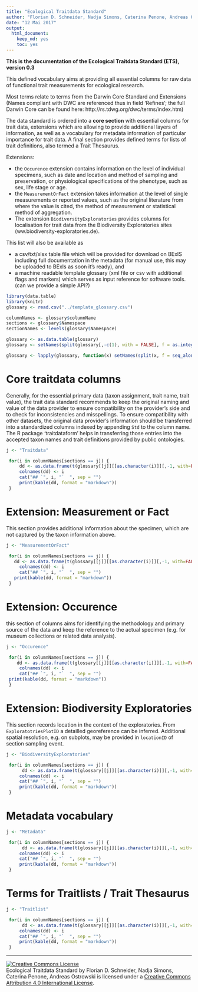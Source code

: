 ```yaml
---
title: "Ecological Traitdata Standard"
author: "Florian D. Schneider, Nadja Simons, Caterina Penone, Andreas Ostrowski"
date: "12 Mai 2017"
output: 
  html_document: 
    keep_md: yes
    toc: yes
---
```



**This is the documentation of the Ecological Traitdata Standard (ETS), version 0.3** 

This defined vocabulary aims at providing all essential columns for raw data of functional trait measurements for ecological research. 

Most terms relate to terms from the Darwin Core Standard and Extensions (Names compliant with DWC are referenced thus in field 'Refines'; the full Darwin Core can be found here: http://rs.tdwg.org/dwc/terms/index.htm)

The data standard is ordered into a **core section** with essential columns for trait data, extensions which are allowing to provide additional layers of information, as well as a vocabulary for metadata information of particular importance for trait data. A final section provides defined terms for lists of trait definitions, also termed a Trait Thesaurus. 

Extensions:

- the `Occurence` extension contains information on the level of individual specimens, such as date and location and method of sampling and preservation, or physiological specifications of the phenotype, such as sex, life stage or age. 
- the `MeasurementOrFact` extension takes information at the level of single measurements or reported values, such as the original literature from where the value is cited, the method of measurement or statistical method of aggregation. 
- The extension `BiodiversityExploratories` provides columns for localisation for trait data from the Biodiversity Exploratories sites (ww.biodiversity-exploratories.de). 


This list will also be available as 

- a csv/txt/xlsx table file which will be provided for download on BExIS including full documentation in the metadata (for manual use, this may be uploaded to BExIs as soon it's ready), and
- a machine readable template glossary (xml file or csv with additional flags and markers) which serves as input reference for software tools. (can we provide a simple API?) 

```r
library(data.table)
library(knitr)
glossary <- read.csv("../template_glossary.csv")

columnNames <- glossary$columnName
sections <- glossary$Namespace
sectionNames <- levels(glossary$Namespace)

glossary <- as.data.table(glossary)
glossary <- setNames(split(glossary[,-c(1), with = FALSE], f = as.integer(glossary$Namespace)), sectionNames)

glossary <- lapply(glossary, function(x) setNames(split(x, f = seq_along(x$columnName)), x$columnName))

```

# Core traitdata columns

Generally, for the essential primary data (taxon assignment, trait name, trait value), the trait data standard recommends to keep the original naming and value of the data provider to ensure compatibility on the provider's side and to check for inconsistencies and misspellings. To ensure compatibility with other datasets, the original data provider's information should be transferred into a standardized columns indexed by appending `Std` to the column name. 
The R package 'traitdataform' helps in transferring those entries into the accepted taxon names and trait definitions provided by public ontologies. 

```r

j <- "Traitdata"

 for(i in columnNames[sections == j]) {
     dd <- as.data.frame(t(glossary[[j]][[as.character(i)]][,-1, with=FALSE]))
     colnames(dd) <- i
     cat("## `", i, "`  ", sep = "")
     print(kable(dd, format = "markdown"))
 }

```


# Extension: Measurement or Fact 

This section provides additional information about the specimen, which are not captured by the taxon information above.  


```r

j <- "MeasurementOrFact"

 for(i in columnNames[sections == j]) {
   dd <- as.data.frame(t(glossary[[j]][[as.character(i)]][,-1, with=FALSE]))
     colnames(dd) <- i
     cat("## `", i, "`  ", sep = "")
   print(kable(dd, format = "markdown"))
 }

```


# Extension: Occurence 

this section of columns aims for identifying the methodology and primary source of the data and keep the reference to the actual specimen (e.g. for museum collections or related data analysis). 

```r

j <- "Occurence"

 for(i in columnNames[sections == j]) {
    dd <- as.data.frame(t(glossary[[j]][[as.character(i)]][,-1, with=FALSE]))
     colnames(dd) <- i
     cat("## `", i, "`  ", sep = "")
 print(kable(dd, format = "markdown"))
 }

```

# Extension: Biodiversity Exploratories

This section records location in the context of the exploratories. From `ExploratotriesPlotID` a detailled georeference can be inferred. Additional spatial resolution, e.g. on subplots, may be provided in `locationID` of section sampling event. 

```r

j <- "BiodiversityExploratories"

 for(i in columnNames[sections == j]) {
      dd <- as.data.frame(t(glossary[[j]][[as.character(i)]][,-1, with=FALSE]))
     colnames(dd) <- i
     cat("## `", i, "`  ", sep = "")
     print(kable(dd, format = "markdown"))
 }

``` 

# Metadata vocabulary

```r

j <- "Metadata"

 for(i in columnNames[sections == j]) {
      dd <- as.data.frame(t(glossary[[j]][[as.character(i)]][,-1, with=FALSE]))
     colnames(dd) <- i
     cat("## `", i, "`  ", sep = "")
     print(kable(dd, format = "markdown"))
 }

```

# Terms for Traitlists / Trait Thesaurus

```r

j <- "Traitlist"

 for(i in columnNames[sections == j]) {
      dd <- as.data.frame(t(glossary[[j]][[as.character(i)]][,-1, with=FALSE]))
     colnames(dd) <- i
     cat("## `", i, "`  ", sep = "")
     print(kable(dd, format = "markdown"))
 }

```

----

<a rel="license" href="http://creativecommons.org/licenses/by/4.0/"><img alt="Creative Commons License" style="border-width:0" src="https://i.creativecommons.org/l/by/4.0/88x31.png" /></a><br /><span xmlns:dct="http://purl.org/dc/terms/" property="dct:title">Ecological Traitdata Standard </span> by <span xmlns:cc="http://creativecommons.org/ns#" property="cc:attributionName">Florian D. Schneider, Nadja Simons, Caterina Penone, Andreas Ostrowski</span> is licensed under a <a rel="license" href="http://creativecommons.org/licenses/by/4.0/">Creative Commons Attribution 4.0 International License</a>.
